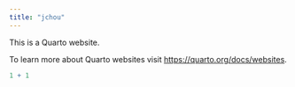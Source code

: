 ```yaml
---
title: "jchou"
---
```


This is a Quarto website.

To learn more about Quarto websites visit <https://quarto.org/docs/websites>.

```r
1 + 1
```
